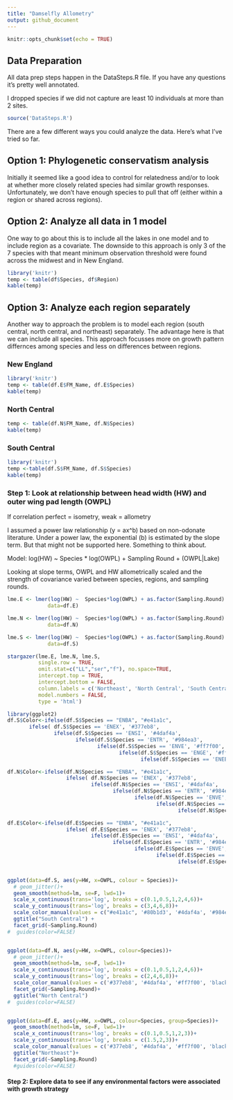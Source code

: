```yaml
---
title: "Damselfly Allometry"
output: github_document
---
```


```r
knitr::opts_chunk$set(echo = TRUE)
```

## Data Preparation

All data prep steps happen in the DataSteps.R file. If you have any questions
it's pretty well annotated.

I dropped species if we did not capture are least 10 individuals at more than 
2 sites. 

```r
source('DataSteps.R')
```
There are a few different ways you could analyze the data. Here's what I've tried
so far. 

## Option 1: Phylogenetic conservatism analysis
Initially it seemed like a good idea to control for relatedness and/or to look
at whether more closely related species had similar growth responses. Unfortunately,
we don't have enough species to pull that off (either within a region or shared across 
regions).

## Option 2: Analyze all data in 1 model
One way to go about this is to include all the lakes in one model and to include
region as a covariate. The downside to this approach is only 3 of the 7 species 
with that meant minimum observation threshold were found across the midwest and
in New England.

```r
library('knitr')
temp <- table(df$Species, df$Region)
kable(temp)
```

## Option 3: Analyze each region separately
Another way to approach the problem is to model each region (south central, north central,
and northeast) separately. The advantage here is that we can include all species.
This approach focusses more on growth pattern differnces among species and less
on differences between regions. 



### New England
```r
library('knitr')
temp <- table(df.E$FM_Name, df.E$Species)
kable(temp)
```

### North Central
```r
temp <- table(df.N$FM_Name, df.N$Species)
kable(temp)
```

### South Central
```r
library('knitr')
temp <-table(df.S$FM_Name, df.S$Species)
kable(temp)
```

### Step 1: Look at relationship between head width (HW) and outer wing pad length (OWPL)
If correlation perfect = isometry, weak = allometry

I assumed a power law relationship (y = ax^b) based on non-odonate literature.
Under a power law, the exponential (b) is estimated by the slope term. 
But that might not be supported here. Something to think about.

Model: log(HW) ~ Species * log(OWPL) + Sampling Round + (OWPL|Lake)

Looking at slope terms, OWPL and HW allometrically scaled and the strength 
of covariance varied between species, regions, and sampling rounds. 

```r
lme.E <- lmer(log(HW) ~  Species*log(OWPL) + as.factor(Sampling.Round) + (log(OWPL)|FM_Name),
             data=df.E)

lme.N <- lmer(log(HW) ~  Species*log(OWPL) + as.factor(Sampling.Round) + (log(OWPL)|FM_Name),
             data=df.N)

lme.S <- lmer(log(HW) ~  Species*log(OWPL) + as.factor(Sampling.Round) + (log(OWPL)|FM_Name),
             data=df.S)

stargazer(lme.E, lme.N, lme.S, 
          single.row = TRUE,
          omit.stat=c("LL","ser","f"), no.space=TRUE,
          intercept.top = TRUE,
          intercept.bottom = FALSE,
          column.labels = c('Northeast', 'North Central', 'South Central'),
          model.numbers = FALSE,
          type = 'html')

```



```r
library(ggplot2)
df.S$Color<-ifelse(df.S$Species == "ENBA", "#e41a1c",
       ifelse( df.S$Species == 'ENEX', '#377eb8',
               ifelse(df.S$Species == 'ENSI', '#4daf4a',
                      ifelse(df.S$Species == 'ENTR', '#984ea3',
                             ifelse(df.S$Species == 'ENVE', '#ff7f00',
                                    ifelse(df.S$Species == 'ENGE', '#ffff33',
                                           ifelse(df.S$Species == 'ENEB_ENHA', '#a65628','#f781bf')))))))

df.N$Color<-ifelse(df.N$Species == "ENBA", "#e41a1c",
                   ifelse( df.N$Species == 'ENEX', '#377eb8',
                           ifelse(df.N$Species == 'ENSI', '#4daf4a',
                                  ifelse(df.N$Species == 'ENTR', '#984ea3',
                                         ifelse(df.N$Species == 'ENVE', '#ff7f00',
                                                ifelse(df.N$Species == 'ENGE', '#ffff33',
                                                       ifelse(df.N$Species == 'ENEB_ENHA', '#a65628','#f781bf')))))))

df.E$Color<-ifelse(df.E$Species == "ENBA", "#e41a1c",
                   ifelse( df.E$Species == 'ENEX', '#377eb8',
                           ifelse(df.E$Species == 'ENSI', '#4daf4a',
                                  ifelse(df.E$Species == 'ENTR', '#984ea3',
                                         ifelse(df.E$Species == 'ENVE', '#ff7f00',
                                                ifelse(df.E$Species == 'ENGE', '#80b1d3',
                                                       ifelse(df.E$Species == 'ENEB_ENHA', '#a65628','#f781bf')))))))


ggplot(data=df.S, aes(y=HW, x=OWPL, colour = Species))+
  # geom_jitter()+
  geom_smooth(method=lm, se=F, lwd=1)+
  scale_x_continuous(trans='log', breaks = c(0.1,0.5,1,2,4,6))+
  scale_y_continuous(trans='log', breaks = c(3,4,6,8))+
  scale_color_manual(values = c("#e41a1c", '#80b1d3', '#4daf4a', '#984ea3','#ff7f00'))+
  ggtitle("South Central") +
  facet_grid(~Sampling.Round)
#  guides(color=FALSE)


ggplot(data=df.N, aes(y=HW, x=OWPL, colour=Species))+
  # geom_jitter()+
  geom_smooth(method=lm, se=F, lwd=1)+
  scale_x_continuous(trans='log', breaks = c(0.1,0.5,1,2,4,6))+
  scale_y_continuous(trans='log', breaks = c(2,4,6,8))+
  scale_color_manual(values = c('#377eb8', '#4daf4a', '#ff7f00', 'black'))+
  facet_grid(~Sampling.Round)+
  ggtitle("North Central")
#  guides(color=FALSE)


ggplot(data=df.E, aes(y=HW, x=OWPL, colour=Species, group=Species))+
  geom_smooth(method=lm, se=F, lwd=1)+
  scale_x_continuous(trans='log', breaks = c(0.1,0.5,1,2,3))+
  scale_y_continuous(trans='log', breaks = c(1.5,2,3))+
  scale_color_manual(values = c('#377eb8', '#4daf4a', '#ff7f00', 'black', '#f781bf'))+
  ggtitle("Northeast")+
  facet_grid(~Sampling.Round)
  #guides(color=FALSE)

```

#### Step 2: Explore data to see if any environmental factors were associated with growth strategy
